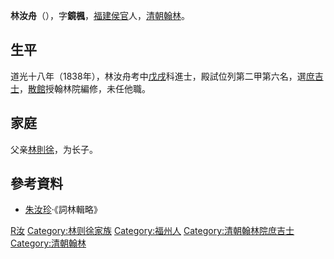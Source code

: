 '''林汝舟'''（{{bd|1814年||1861年|catIdx=L林}}），字'''鏡楓'''，[[福建|福建]][[侯官|侯官]]人，[[清朝|清朝]][[翰林|翰林]]。

== 生平 ==
道光十八年（1838年），林汝舟考中[[戊戌|戊戌]]科進士，殿試位列第二甲第六名，選[[庶吉士|庶吉士]]，[[散館|散館]]授翰林院編修，未任他職。

== 家庭 ==
父亲[[林則徐|林則徐]]，为长子。

== 參考資料 ==
*[[朱汝珍|朱汝珍]]·《詞林輯略》

{{道光十八年戊戌科殿試金榜}}

{{Authority control}}
{{DEFAULTSORT:Lin林}}
[[Category:林姓|R汝]]
[[Category:林则徐家族|Category:林则徐家族]]
[[Category:福州人|Category:福州人]]
[[Category:清朝翰林院庶吉士|Category:清朝翰林院庶吉士]]
[[Category:清朝翰林|Category:清朝翰林]]


{{清朝人物小作品}}